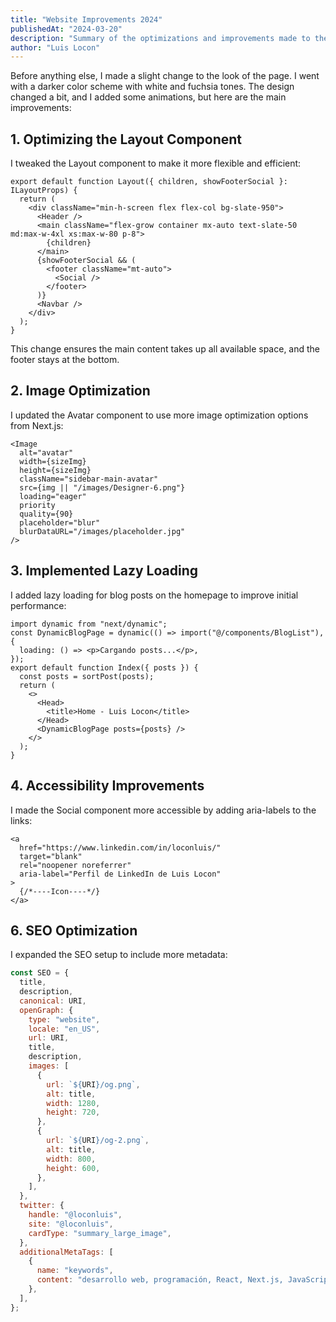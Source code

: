 ```yaml
---
title: "Website Improvements 2024"
publishedAt: "2024-03-20"
description: "Summary of the optimizations and improvements made to the personal website"
author: "Luis Locon"
---
```


Before anything else, I made a slight change to the look of the page. I went with a darker color scheme with white and fuchsia tones. The design changed a bit, and I added some animations, but here are the main improvements:

## 1. Optimizing the Layout Component

I tweaked the Layout component to make it more flexible and efficient:

```tsx
export default function Layout({ children, showFooterSocial }: ILayoutProps) {
  return (
    <div className="min-h-screen flex flex-col bg-slate-950">
      <Header />
      <main className="flex-grow container mx-auto text-slate-50 md:max-w-4xl xs:max-w-80 p-8">
        {children}
      </main>
      {showFooterSocial && (
        <footer className="mt-auto">
          <Social />
        </footer>
      )}
      <Navbar />
    </div>
  );
}
```

This change ensures the main content takes up all available space, and the footer stays at the bottom.

## 2. Image Optimization

I updated the Avatar component to use more image optimization options from Next.js:

```tsx
<Image
  alt="avatar"
  width={sizeImg}
  height={sizeImg}
  className="sidebar-main-avatar"
  src={img || "/images/Designer-6.png"}
  loading="eager"
  priority
  quality={90}
  placeholder="blur"
  blurDataURL="/images/placeholder.jpg"
/>
```

## 3. Implemented Lazy Loading

I added lazy loading for blog posts on the homepage to improve initial performance:

```tsx
import dynamic from "next/dynamic";
const DynamicBlogPage = dynamic(() => import("@/components/BlogList"), {
  loading: () => <p>Cargando posts...</p>,
});
export default function Index({ posts }) {
  const posts = sortPost(posts);
  return (
    <>
      <Head>
        <title>Home - Luis Locon</title>
      </Head>
      <DynamicBlogPage posts={posts} />
    </>
  );
}
```

## 4. Accessibility Improvements

I made the Social component more accessible by adding aria-labels to the links:

```tsx
<a
  href="https://www.linkedin.com/in/loconluis/"
  target="blank"
  rel="noopener noreferrer"
  aria-label="Perfil de LinkedIn de Luis Locon"
>
  {/*----Icon----*/}
</a>
```

## 6. SEO Optimization

I expanded the SEO setup to include more metadata:

```js
const SEO = {
  title,
  description,
  canonical: URI,
  openGraph: {
    type: "website",
    locale: "en_US",
    url: URI,
    title,
    description,
    images: [
      {
        url: `${URI}/og.png`,
        alt: title,
        width: 1280,
        height: 720,
      },
      {
        url: `${URI}/og-2.png`,
        alt: title,
        width: 800,
        height: 600,
      },
    ],
  },
  twitter: {
    handle: "@loconluis",
    site: "@loconluis",
    cardType: "summary_large_image",
  },
  additionalMetaTags: [
    {
      name: "keywords",
      content: "desarrollo web, programación, React, Next.js, JavaScript",
    },
  ],
};
```
